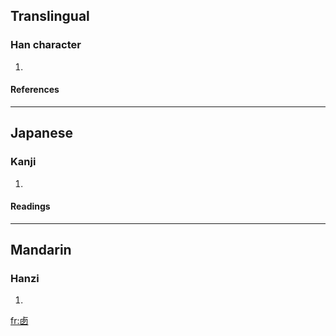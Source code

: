 ==Translingual==
===Han character===
{{Han char|rn=25|rad=卜|as=06|sn=8|four=|canj=卜田大大 (YWKK)}}
# {{defn|Han}}
====References====
{{Han ref|kx=0158.110|dkj=02796|hdz=10094.100|uh=5365|ud=21349}}
----
==Japanese==
===Kanji===
{{ja-kanji|grade=|rs=卜06}}
# {{defn|Japanese}} 
====Readings====
{{ja-readings|on=[[せい]] (sei)|kun=}}
----
==Mandarin==
===Hanzi===
{{cmn-hanzi|pin=[[xī]] ([[xi1]])|wg=hsi<sup>1</sup>}}
# {{defn|Mandarin}}

[[fr:卥]]